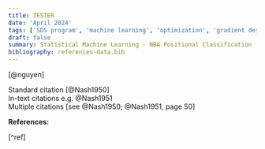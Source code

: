 ```yaml
---
title: TESTER
date: 'April 2024'
tags: ['SDS program', 'machine learning', 'optimization', 'gradient descent', 'variance reduction', 'stochastic gradient descent']
draft: false
summary: Statistical Machine Learning - NBA Positional Classification
bibliography: references-data.bib
---
```



[@nguyen]

Standard citation [@Nash1950]  
In-text citations e.g. @Nash1951  
Multiple citations [see @Nash1950; @Nash1951, page 50]

**References:**

[^ref]